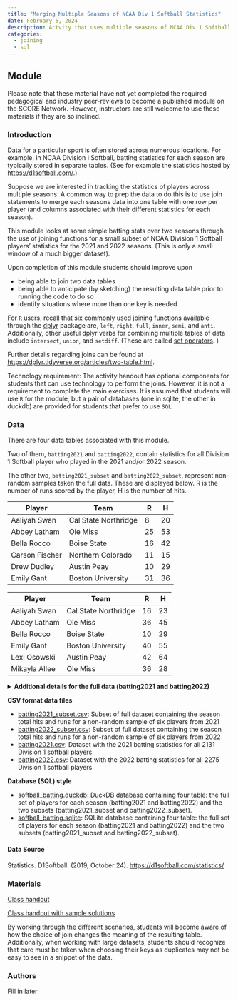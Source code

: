 ```yaml
---
title: "Merging Multiple Seasons of NCAA Div 1 Softball Statistics"
date: February 5, 2024
description: Actvity that uses multiple seasons of NCAA Div 1 Softball batting statistics to practice merging data tables.
categories:
  - joining
  - sql
---
```


## Module

Please note that these material have not yet completed the required pedagogical and industry peer-reviews to become a published module on the SCORE Network. However, instructors are still welcome to use these materials if they are so inclined.

### Introduction

Data for a particular sport is often stored across numerous locations. For example, in NCAA Division I Softball, batting statistics for each season are typically stored in separate tables. (See for example the statistics hosted by [https://d1softball.com/](https://d1softball.com/){target="_blank"}.)

Suppose we are interested in tracking the statistics of players across multiple seasons. A common way to prep the data to do this is to use join statements to merge each seasons data into one table with one row per player (and columns associated with their different statistics for each season).

This module looks at some simple batting stats over two seasons through the use of joining functions for a small subset of NCAA Division 1 Softball players' statistics for the 2021 and 2022 seasons. (This is only a small window of a much bigger dataset).

::: {.callout-note collapse="true" title="Learning Objectives" appearance="minimal"}
Upon completion of this module students should improve upon

-   being able to join two data tables
-   being able to anticipate (by sketching) the resulting data table prior to running the code to do so
-   identify situations where more than one key is needed
:::

::: {.callout-note collapse="true" title="Methods" appearance="minimal"}
For `R` users, recall that six commonly used joining functions available through the [dplyr](https://dplyr.tidyverse.org/articles/two-table.html/){target="_blank"} package are, `left`, `right`, `full`, `inner`, `semi`, and `anti`. Additionally, other useful dplyr verbs for combining multiple tables of data include `intersect`, `union`, and `setdiff`. (These are called [set operators](https://dplyr.tidyverse.org/articles/two-table.html#set-operations){target="_blank"}. )

Further details regarding joins can be found at [https://dplyr.tidyverse.org/articles/two-table.html](https://dplyr.tidyverse.org/articles/two-table.html){target="_blank"}.

Technology requirement: The activity handout has optional components for students that can use technology to perform the joins. However, it is not a requirement to complete the main exercises. It is assumed that students will use `R` for the module, but a pair of databases (one in sqlite, the other in duckdb) are provided for students that prefer to use `SQL`.
:::

### Data

There are four data tables associated with this module.

Two of them, `batting2021` and `batting2022`, contain statistics for all Division 1 Softball player who played in the 2021 and/or 2022 season.

The other two, `batting2021_subset` and `batting2022_subset`, represent non-random samples taken the full data. These are displayed below. R is the number of runs scored by the player, H is the number of hits.

::: {.callout-note collapse="true" title="batting2021_subset" appearance="minimal"}
| Player         | Team                 | R   | H   |
|----------------|----------------------|-----|-----|
| Aaliyah Swan   | Cal State Northridge | 8   | 20  |
| Abbey Latham   | Ole Miss             | 25  | 53  |
| Bella Rocco    | Boise State          | 16  | 42  |
| Carson Fischer | Northern Colorado    | 11  | 15  |
| Drew Dudley    | Austin Peay          | 10  | 29  |
| Emily Gant     | Boston University    | 31  | 36  |
:::

::: {.callout-note collapse="true" title="batting2022_subset" appearance="minimal"}
| Player        | Team                 | R   | H   |
|---------------|----------------------|-----|-----|
| Aaliyah Swan  | Cal State Northridge | 16  | 23  |
| Abbey Latham  | Ole Miss             | 36  | 45  |
| Bella Rocco   | Boise State          | 10  | 29  |
| Emily Gant    | Boston University    | 40  | 55  |
| Lexi Osowski  | Austin Peay          | 42  | 64  |
| Mikayla Allee | Ole Miss             | 36  | 28  |
:::

<details>

<summary><b>Additional details for the full data (batting2021 and batting2022)</b></summary>

The 2021 data set has 2131 rows with 22 columns. The 2022 data set has 2275 rows with the same 22 columns. Each row represents a Division 1 Softball player who played in the 2021 and/or 2022 season.

| Variable | Description                                                                                                                                                  |
|----------|--------------------------------------------------------------------------------------------------------------------------------------------------------------|
| Player   | Name of the softball player                                                                                                                                  |
| Team     | Name of the team (school) for each player                                                                                                                    |
| BA       | Batting Average - The ratio of a player's total base hits to their total number of at-bats, indicating their ability to make successful hits.                |
| OBP      | On-Base Percentage - The percentage of times a player reaches base, either through a hit, walk, or hit-by-pitch, out of their total plate appearances.       |
| SLG      | Slugging Percentage - The measure of a player's power by calculating the total number of bases they accumulate per at-bat.                                   |
| OPS      | On-Base Plus Slugging - The sum of a player's on-base percentage and slugging percentage, providing a comprehensive measure of their offensive contribution. |
| GP       | Games Played - The total number of games in which a player has participated.                                                                                 |
| PA       | Plate Appearances - The total number of times a player has come up to bat, including at-bats, walks, and hit-by-pitches.                                     |
| AB       | At-Bats - The number of times a player has officially faced a pitcher and had an opportunity to hit.                                                         |
| R        | Runs Scored - The number of times a player has crossed home plate and scored a run.                                                                          |
| H        | Hits - The total number of successful hits made by a player.                                                                                                 |
| 2B       | Doubles - The number of hits resulting in the batter reaching second base.                                                                                   |
| 3B       | Triples - The number of hits resulting in the batter reaching third base.                                                                                    |
| HR       | Home Runs - The number of hits resulting in the batter scoring a run by hitting the ball out of the park.                                                    |
| RBI      | Runs Batted In - The number of runs a player has driven in with a hit or sacrifice.                                                                          |
| HBP      | Hit by Pitch - The number of times a player has been struck by a pitched ball and awarded first base.                                                        |
| BB       | Walks - The number of times a player has received a base on balls (four balls) and been awarded first base.                                                  |
| K        | Strikeouts - The number of times a player has been called out after accumulating three strikes.                                                              |
| SB       | Stolen Bases - The number of times a player successfully advances to the next base without a hit, during a pitch while the ball is in play.                  |
| CS       | Caught Stealing - The number of times a player is thrown out while attempting to steal a base.                                                               |

</details>

**CSV format data files**

-   [batting2021_subset.csv](batting2021_subset.csv): Subset of full dataset containing the season total hits and runs for a non-random sample of six players from 2021
-   [batting2022_subset.csv](batting2022_subset.csv): Subset of full dataset containing the season total hits and runs for a non-random sample of six players from 2022
-   [batting2021.csv](batting2021.csv): Dataset with the 2021 batting statistics for all 2131 Division 1 softball players
-   [batting2022.csv](batting2022.csv): Dataset with the 2022 batting statistics for all 2275 Division 1 softball players

**Database (SQL) style**

-   [softball_batting.duckdb](softball_batting.duckdb): DuckDB database containing four table: the full set of players for each season (batting2021 and batting2022) and the two subsets (batting2021_subset and batting2022_subset).
-   [softball_batting.sqlite](softball_batting.sqlite): SQLite database containing four table: the full set of players for each season (batting2021 and batting2022) and the two subsets (batting2021_subset and batting2022_subset).

#### Data Source

Statistics. D1Softball. (2019, October 24). <https://d1softball.com/statistics/>

### Materials

[Class handout](softball_d1_worksheet.docx)

[Class handout with sample solutions](softball_d1_worksheet_key.docx)

::: {.callout-note collapse="true" title="Conclusion" appearance="minimal"}
By working through the different scenarios, students will become aware of how the choice of join changes the meaning of the resulting table. Additionally, when working with large datasets, students should recognize that care must be taken when choosing their keys as duplicates may not be easy to see in a snippet of the data.
:::

### Authors

Fill in later
